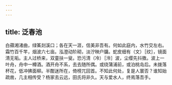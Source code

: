 ```yaml
---
---
---
```

title: 泛春池
---



白蘋湘渚曲，绿筿剡溪口；各在天一涯，信美非吾有。何如此庭内，水竹交左右。霜竹百千竿，烟波六七亩。泓澄动阶砌，淡泞映户牖。蛇皮细有（文）［纹］，镜面清无垢。主人过桥来，双童扶一叟。恐污清（冷）［泠］波，尘缨先抖擞。波上一叶舟，舟中一樽酒。酒开舟不系，去去随所偶。或绕蒲浦前，或泊桃岛后。未拨落杯花，低冲拂面柳。半酣迷所在，倚榜兀回首。不知此何处，复是人寰否？谁知始疏凿，几主相传受？杨家去云远，田氏将非久。天与爱水人，终焉落吾手。